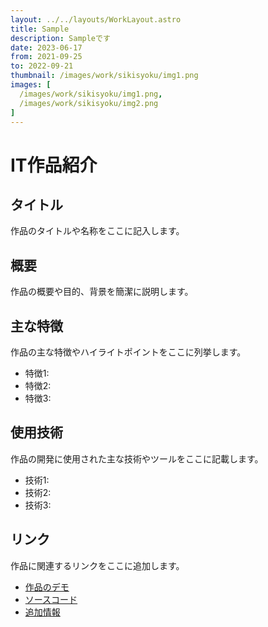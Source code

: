 ```yaml
---
layout: ../../layouts/WorkLayout.astro
title: Sample
description: Sampleです
date: 2023-06-17
from: 2021-09-25
to: 2022-09-21
thumbnail: /images/work/sikisyoku/img1.png
images: [
  /images/work/sikisyoku/img1.png,
  /images/work/sikisyoku/img2.png
]
---
```


# IT作品紹介

## タイトル

作品のタイトルや名称をここに記入します。

## 概要

作品の概要や目的、背景を簡潔に説明します。

## 主な特徴

作品の主な特徴やハイライトポイントをここに列挙します。

- 特徴1: 
- 特徴2: 
- 特徴3: 

## 使用技術

作品の開発に使用された主な技術やツールをここに記載します。

- 技術1:
- 技術2:
- 技術3:

## リンク

作品に関連するリンクをここに追加します。

- [作品のデモ](デモのURL)
- [ソースコード](ソースコードのURL)
- [追加情報](追加情報のURL)
